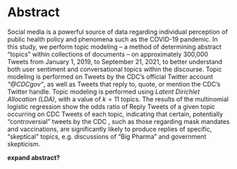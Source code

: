 # Abstract

Social media is a powerful source of data regarding individual perception of public health policy and phenomena such as the COVID-19 pandemic. In this study, we perform topic modeling -- a method of determining abstract "topics" within collections of documents -- on approximately 300,000 Tweets from January 1, 2019, to September 21, 2021, to better understand both user sentiment and conversational topics within the discourse. Topic modeling is performed on Tweets by the CDC's official Twitter account *"\@CDCgov"*, as well as Tweets that reply to, quote, or mention the CDC's Twitter handle. Topic modeling is performed using *Latent Dirichlet Allocation (LDA)*, with a value of $k = 11$ topics. The results of the multinomial logistic regression show the odds ratio of Reply Tweets of a given topic occurring on CDC Tweets of each topic, indicating that certain, potentially "controversial" tweets by the CDC , such as those regarding mask mandates and vaccinations, are significantly likely to produce replies of specific, "skeptical" topics, e.g. discussions of "Big Pharma" and government skepticism.

**expand abstract?**

